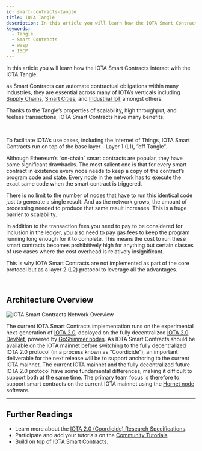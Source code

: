 ```yaml
---
id: smart-contracts-tangle
title: IOTA Tangle
description: In this article you will learn how the IOTA Smart Contracts interact with the IOTA Tangle.
keywords:
  - Tangle
  - Smart Contracts
  - wasp
  - ISCP
---
```



In this article you will learn how the IOTA Smart Contracts interact with the IOTA Tangle.

as Smart Contracts can automate contractual obligations within many industries, they are essential across many of IOTA’s verticals including [Supply Chains](https://www.iota.org/solutions/global-trade-and-supply-chains), [Smart Cities](https://www.iota.org/solutions/smart-city), and [Industrial IoT](https://www.iota.org/solutions/industrial-iot) amongst others.

Thanks to the Tangle’s properties of scalability, high throughput, and feeless transactions, IOTA Smart Contracts have many benefits.

<ReactPlayer
  playing
  muted
  url="https://files.iota.org/media/PiD020_sfx_LowRez.mp4"
  width="100%"
/>

<br />

To facilitate IOTA’s use cases, including the Internet of Things, IOTA Smart Contracts run on top of the base layer - Layer 1 (L1), ”off-Tangle”.

Although Ethereum’s “on-chain” smart contracts are popular, they have some significant drawbacks. The most salient one is that for every smart contract in existence every node needs to keep a copy of the contract’s program code and state. Every node in the network has to execute the exact same code when the smart contract is triggered.

There is no limit to the number of nodes that have to run this identical code just to generate a single result. And as the network grows, the amount of processing needed to produce that same result increases. This is a huge barrier to scalability.

In addition to the transaction fees you need to pay to be considered for inclusion in the ledger, you also need to pay gas fees to keep the program running long enough for it to complete. This means the cost to run these smart contracts becomes prohibitively high for anything but certain classes of use cases where the cost overhead is relatively insignificant.

This is why IOTA Smart Contracts are not implemented as part of the core protocol but as a layer 2 (L2) protocol to leverage all the advantages.

<ReactPlayer
  playing
  muted
  url="https://files.iota.org/media/Pid022_sfx_LowRez.mp4"
  width="100%"
/>

<br />

## Architecture Overview

![IOTA Smart Contracts Network Overview](/img/learn/sc_overview.png)

The current IOTA Smart Contracts implementation runs on the experimental next-generation of [IOTA 2.0](https://v2.iota.org/), deployed on the fully decentralized [IOTA 2.0 DevNet](https://v2.iota.org/visualizer), powered by [GoShimmer nodes](/goshimmer/welcome). As IOTA Smart Contracts should be available on the IOTA mainnet before switching to the fully decentralized IOTA 2.0 protocol (in a process known as “Coordicide”), an important deliverable for the next release will be to support anchoring to the current IOTA mainnet. The current IOTA mainnet and the fully decentralized future IOTA 2.0 protocol have some fundamental differences, making it difficult to support both at the same time. The primary team focus is therefore to support smart contracts on the current IOTA mainnet using the [Hornet node](/hornet/welcome) software.

---

## Further Readings​​

- Learn more about the [IOTA 2.0 (Coordicide) Research Specifications](/IOTA-2.0-Research-Specifications/Preface).
- Participate and add your tutorials on the [Community Tutorials](/learn/future/smart-contracts/smart-contracts-community-tutorials).
- Build on top of [IOTA Smart Contracts](/smart-contracts/overview).
